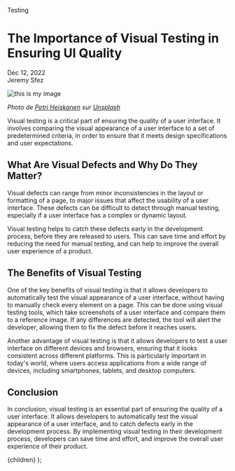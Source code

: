 
<Metadata>Testing</Metadata>

# The Importance of Visual Testing in Ensuring UI Quality

<Metadata>
  <div>Dec 12, 2022</div>
  <Separator />
  <div>Jeremy Sfez</div>
</Metadata>

<Image
  src="/visual-testing-950x450.png"
  width={960}
  height={440}
  alt="this is my image"
/>

_Photo de <a href="https://unsplash.com/@pheiskan?utm_source=unsplash&utm_medium=referral&utm_content=creditCopyText">Petri Heiskanen</a> sur <a href="https://unsplash.com/fr/s/photos/eye?utm_source=unsplash&utm_medium=referral&utm_content=creditCopyText">Unsplash</a>_

Visual testing is a critical part of ensuring the quality of a user interface. It involves comparing the visual appearance of a user interface to a set of predetermined criteria, in order to ensure that it meets design specifications and user expectations.

## What Are Visual Defects and Why Do They Matter?

Visual defects can range from minor inconsistencies in the layout or formatting of a page, to major issues that affect the usability of a user interface. These defects can be difficult to detect through manual testing, especially if a user interface has a complex or dynamic layout.

Visual testing helps to catch these defects early in the development process, before they are released to users. This can save time and effort by reducing the need for manual testing, and can help to improve the overall user experience of a product.

## The Benefits of Visual Testing

One of the key benefits of visual testing is that it allows developers to automatically test the visual appearance of a user interface, without having to manually check every element on a page. This can be done using visual testing tools, which take screenshots of a user interface and compare them to a reference image. If any differences are detected, the tool will alert the developer, allowing them to fix the defect before it reaches users.

Another advantage of visual testing is that it allows developers to test a user interface on different devices and browsers, ensuring that it looks consistent across different platforms. This is particularly important in today's world, where users access applications from a wide range of devices, including smartphones, tablets, and desktop computers.

## Conclusion

In conclusion, visual testing is an essential part of ensuring the quality of a user interface. It allows developers to automatically test the visual appearance of a user interface, and to catch defects early in the development process. By implementing visual testing in their development process, developers can save time and effort, and improve the overall user experience of their product.

  <StaticPage title="visual testing">{children}</StaticPage>
);
